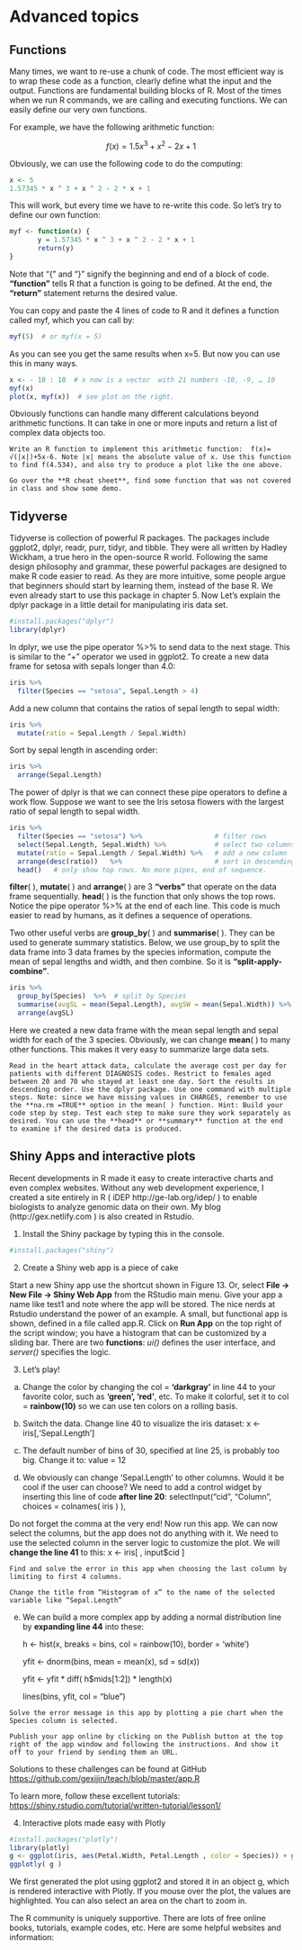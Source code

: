 # Advanced topics

## Functions
Many times, we want to re-use a chunk of code. The most efficient way is to wrap these code as a function, clearly define what the input and the output. Functions are fundamental building blocks of R. Most of the times when we run R commands, we are calling and executing functions.  We can easily define our very own functions.

For example, we have the following arithmetic function: 

$$f(x)=1.5 x^3+ x^2-2x+1$$

Obviously, we can use the following code to do the computing:
```r
x <- 5
1.57345 * x ^ 3 + x ^ 2 - 2 * x + 1
```

This will work, but every time we have to re-write this code. 
So let’s try to define our own function:
```r
myf <- function(x) {
       y = 1.57345 * x ^ 3 + x ^ 2 - 2 * x + 1
       return(y)
}
```

Note that “{”  and “}” signify the beginning and end of a block of code.  **“function”** tells R that a function is going to be defined. At the end, the **“return”** statement returns the desired value. 

You can copy and paste the 4 lines of code to R and it defines a function called myf, which you can call by:
```r
myf(5)  # or myf(x = 5)
```

As you can see you get the same results when x=5. But now you can use this in many ways. 
```r
x <- - 10 : 10  # x now is a vector  with 21 numbers -10, -9, … 10
myf(x) 
plot(x, myf(x))  # see plot on the right.
```

Obviously functions can handle many different calculations beyond arithmetic functions. It can take in one or more inputs and return a list of complex data objects too. 

```exercise
Write an R function to implement this arithmetic function:  f(x)= √(|x|)+5x-6. Note |x| means the absolute value of x. Use this function to find f(4.534), and also try to produce a plot like the one above. 
```

```exercise
Go over the **R cheat sheet**, find some function that was not covered in class and show some demo. 
```

## Tidyverse

Tidyverse is collection of powerful R packages. The packages include ggplot2, dplyr, readr, purr, tidyr, and tibble. They were all written by Hadley Wickham, a true hero in the open-source R world. Following the same design philosophy and grammar, these powerful packages are designed to make R code easier to read. As they are more intuitive, some people argue that beginners should start by learning them, instead of the base R. We even already start to use this package in chapter 5. Now Let’s explain the dplyr package in a little detail for manipulating iris data set. 
```r
#install.packages("dplyr") 
library(dplyr)
```

In dplyr, we use the pipe operator %>% to send data to the next stage. This is similar to the “+” operator we used in ggplot2. To create a new data frame for setosa with sepals longer than 4.0:
```r
iris %>% 
  filter(Species == "setosa", Sepal.Length > 4)
```

Add a new column that contains the ratios of sepal length to sepal width:
```r
iris %>% 
  mutate(ratio = Sepal.Length / Sepal.Width)
```

Sort by sepal length in ascending order:
```r
iris %>% 
  arrange(Sepal.Length)
```

The power of dplyr is that we can connect these pipe operators to define a work flow. Suppose we want to see the Iris setosa flowers with the largest ratio of sepal length to sepal width. 
```r
iris %>% 
  filter(Species == "setosa") %>%                  # filter rows
  select(Sepal.Length, Sepal.Width) %>%            # select two columns 
  mutate(ratio = Sepal.Length / Sepal.Width) %>%   # add a new column
  arrange(desc(ratio))   %>%                       # sort in descending order
  head()   # only show top rows. No more pipes, end of sequence.
```

**filter**( ), **mutate**( ) and **arrange**( ) are 3 **“verbs”** that operate on the data frame sequentially. **head**( ) is the function that only shows the top rows. Notice the pipe operator %>% at the end of each line.  This code is much easier to read by humans, as it defines a sequence of operations.
  
Two other useful verbs are **group_by**( ) and **summarise**( ). They can be used to generate summary statistics. Below, we use group_by to split the data frame into 3 data frames by the species information, compute the mean of sepal lengths and width, and then combine. So it is **“split-apply-combine”**.  
```r
iris %>% 
  group_by(Species)  %>%  # split by Species 
  summarise(avgSL = mean(Sepal.Length), avgSW = mean(Sepal.Width)) %>% 
  arrange(avgSL)
```

Here we created a new data frame with the mean sepal length and sepal width for each of the 3 species. Obviously, we can change **mean**( ) to many other functions. This makes it very easy to summarize large data sets. 

```exercise
Read in the heart attack data, calculate the average cost per day for patients with different DIAGNOSIS codes. Restrict to females aged between 20 and 70 who stayed at least one day. Sort the results in descending order. Use the dplyr package. Use one command with multiple steps. Note: since we have missing values in CHARGES, remember to use the **na.rm =TRUE** option in the mean( ) function. Hint: Build your code step by step. Test each step to make sure they work separately as desired. You can use the **head** or **summary** function at the end to examine if the desired data is produced. 
```

## Shiny Apps and interactive plots 
Recent developments in R made it easy to create interactive charts and even complex websites. Without any web development experience, I created a site entirely in R ( iDEP http://ge-lab.org/idep/ ) to enable biologists to analyze genomic data on their own.  My blog (http://gex.netlify.com ) is also created in Rstudio. 

1.	Install the Shiny package by typing this in the console.
 
```r
#install.packages("shiny")
```

2.	Create a Shiny web app is a piece of cake

Start a new Shiny app use the shortcut shown in Figure 13. Or, select **File -> New File -> Shiny Web App** from the RStudio main menu. Give your app a name like test1 and note where the app will be stored. The nice nerds at Rstudio understand the power of an example. A small, but functional app is shown, defined in a file called app.R. Click on **Run App** on the top right of the script window; you have a histogram that can be customized by a sliding bar. There are two **functions**: *ui()* defines the user interface, and *server()* specifies the logic. 

3.	Let’s play!

a.	Change the color by changing the col = **'darkgray'** in line 44 to your favorite color, such as **'green', 'red'**, etc. To make it colorful, set it to col = **rainbow(10)** so we can use ten colors on a rolling basis.

b.	Switch the data. Change line 40 to visualize the iris dataset: x <- iris[,'Sepal.Length']

c.	The default number of bins of 30, specified at line 25, is probably too big. Change it to: value = 12

d.	We obviously can change 'Sepal.Length' to other columns. Would it be cool if the user can choose? We need to add a control widget by inserting this line of code **after line 20**: selectInput("cid", "Column", choices = colnames( iris ) ),

Do not forget the comma at the very end! Now run this app. We can now select the columns, but the app does not do anything with it. We need to use the selected column in the server logic to customize the plot. We will **change the line 41** to this: x <- iris[ , input$cid ] 

```exercise
Find and solve the error in this app when choosing the last column by limiting to first 4 columns. 
```

```exercise
Change the title from “Histogram of x” to the name of the selected variable like “Sepal.Length”
```

e.	We can build a more complex app by adding a normal distribution line by **expanding line 44** into these:

     h <- hist(x, breaks = bins, col = rainbow(10), border = 'white')

      yfit <- dnorm(bins, mean = mean(x), sd = sd(x)) 
      
      yfit <- yfit *  diff( h$mids[1:2]) * length(x) 
      
      lines(bins, yfit, col = "blue")

```exercise
Solve the error message in this app by plotting a pie chart when the Species column is selected.
```

```exercise
Publish your app online by clicking on the Publish button at the top right of the app window and following the instructions. And show it off to your friend by sending them an URL.
```


Solutions to these challenges can be found at GitHub [https://github.com/gexijin/teach/blob/master/app.R](https://github.com/gexijin/teach/blob/master/app.R)

To learn more, follow these excellent tutorials: [https://shiny.rstudio.com/tutorial/written-tutorial/lesson1/](https://shiny.rstudio.com/tutorial/written-tutorial/lesson1/) 


4.	Interactive plots made easy with Plotly

```r
#install.packages("plotly")
library(plotly)
g <- ggplot(iris, aes(Petal.Width, Petal.Length , color = Species)) + geom_point() 
ggplotly( g )
```

We first generated the plot using ggplot2 and stored it in an object g, which is rendered interactive with Plotly. If you mouse over the plot, the values are highlighted. You can also select an area on the chart to zoom in. 

The R community is uniquely supportive. There are lots of free online books, tutorials, example codes, etc. Here are some helpful websites and information:
